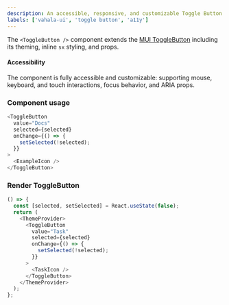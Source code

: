 ```yaml
---
description: An accessible, responsive, and customizable Toggle Button component.
labels: ['vahala-ui', 'toggle button', 'a11y']
---
```



The `<ToggleButton />` component extends the [MUI ToggleButton](https://mui.com/material-ui/react-toggle-button) including its theming, inline `sx` styling, and props.

#### Accessibility

The component is fully accessible and customizable: supporting mouse, keyboard, and touch interactions, focus behavior, and ARIA props.

### Component usage

```js
<ToggleButton
  value="Docs"
  selected={selected}
  onChange={() => {
    setSelected(!selected);
  }}
>
  <ExampleIcon />
</ToggleButton>
```

### Render ToggleButton

```js live
() => {
  const [selected, setSelected] = React.useState(false);
  return (
    <ThemeProvider>
      <ToggleButton
        value="Task"
        selected={selected}
        onChange={() => {
          setSelected(!selected);
        }}
      >
        <TaskIcon />
      </ToggleButton>
    </ThemeProvider>
  );
};
```
